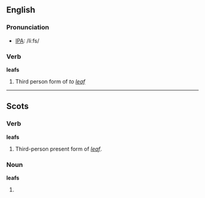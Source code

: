 ==English==

===Pronunciation===
*[[w:IPA|IPA]]: /liːfs/

===Verb===
'''leafs'''

# Third person form of ''to [[leaf#Verb|leaf]]''

----

==Scots==
===Verb===
'''leafs'''

# Third-person present form of ''[[leaf#Scots|leaf]]''.

===Noun===
'''leafs'''

# {{plural of|leaf#Scots|leaf}}